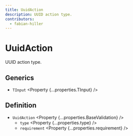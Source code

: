 ```yaml
---
title: UuidAction
description: UUID action type.
contributors:
  - fabian-hiller
---
```



# UuidAction

UUID action type.

## Generics

- `TInput` <Property {...properties.TInput} />

## Definition

- `UuidAction` <Property {...properties.BaseValidation} />
  - `type` <Property {...properties.type} />
  - `requirement` <Property {...properties.requirement} />
